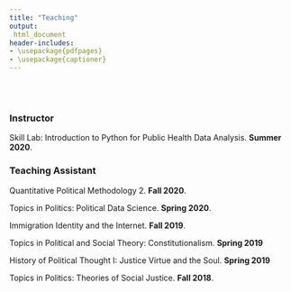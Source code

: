 ```yaml
---
title: "Teaching"
output:
 html_document
header-includes:
- \usepackage{pdfpages}
- \usepackage{captioner}
---
```

<br></br>

### Instructor

Skill Lab: Introduction to Python for Public Health Data Analysis. **Summer 2020**.

### Teaching Assistant

Quantitative Political Methodology 2. **Fall 2020**.

Topics in Politics: Political Data Science. **Spring 2020**.

Immigration Identity and the Internet. **Fall 2019**.

Topics in Political and Social Theory: Constitutionalism. **Spring 2019**

History of Political Thought I: Justice Virtue and the Soul. **Spring 2019**

Topics in Politics: Theories of Social Justice. **Fall 2018**.  





